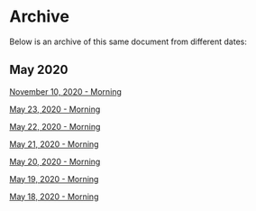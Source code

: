 # Archive

Below is an archive of this same document from different dates:

## May 2020

[November 10, 2020 - Morning](https://5fa98c019806070007a1948c--researchpaper.netlify.app/)

[May 23, 2020 - Morning](https://5ec910b25ba546000683ef75--researchpaper.netlify.app/)

[May 22, 2020 - Morning](https://5ec7bfda63f2680006dc7adb--researchpaper.netlify.app/)

[May 21, 2020 - Morning](https://5ec66e35e51006000702d6a6--researchpaper.netlify.app/)

[May 20, 2020 - Morning](https://5ec54d80a11b3100064e7032--researchpaper.netlify.app/)

[May 19, 2020 - Morning](https://5ec3ebd67cef13000653e8ec--researchpaper.netlify.app/)

[May 18, 2020 - Morning](https://5ec27a599a31b90007d45f5e--researchpaper.netlify.app/)


<!-- ^ TODO - IS PART AFTER "5ec" THE COMMIT? IS THERE A WAY TO DYNAMICALLY ADD TO THIS LIST? -->